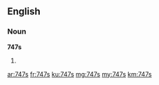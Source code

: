 ==English==

===Noun===
'''747s'''

# {{plural of|747}}

[[ar:747s]]
[[fr:747s]]
[[ku:747s]]
[[mg:747s]]
[[my:747s]]
[[km:747s]]
